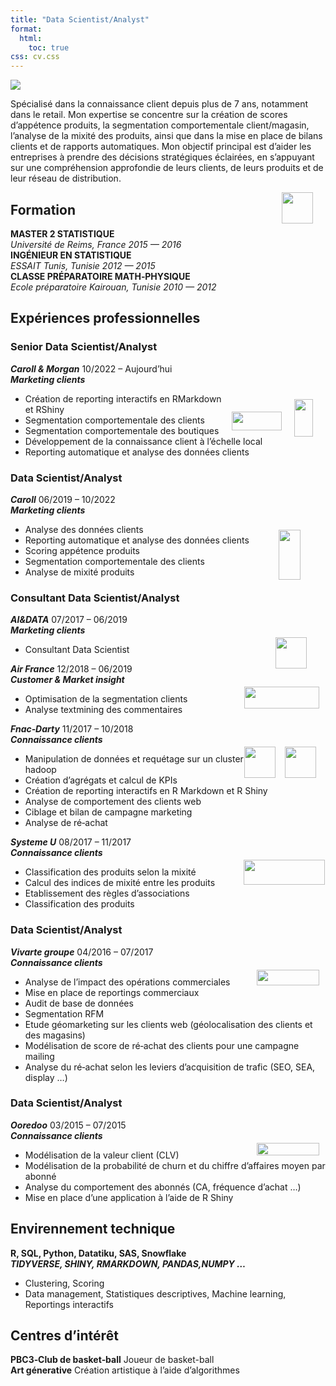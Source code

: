 ```yaml
---
title: "Data Scientist/Analyst"
format:
  html:
    toc: true
css: cv.css
---
```


<img src="img/Abde.jpg"  class="imgcv">
<br>

<p class="auto">
Spécialisé dans la connaissance client depuis plus de 7 ans, notamment dans le retail. Mon expertise se concentre sur la création de scores d'appétence produits, la segmentation comportementale client/magasin, l'analyse de la mixité des produits, ainsi que dans la mise en place de bilans clients et de rapports automatiques. Mon objectif principal est d'aider les entreprises à prendre des décisions stratégiques éclairées, en s'appuyant sur une compréhension approfondie de leurs clients, de leurs produits et de leur réseau de distribution. </p> ![](img/logo.png){width=50px height=50px style="float:right; margin-right:20px;"}

## Formation

**MASTER 2 STATISTIQUE** <br>*Université de Reims, France*  [*2015 --- 2016*]{.cvdate} <br>
**INGÉNIEUR EN STATISTIQUE** <br> *ESSAIT Tunis, Tunisie*  [*2012 --- 2015*]{.cvdate}<br>
**CLASSE PRÉPARATOIRE MATH‑PHYSIQUE**  <br> *Ecole préparatoire Kairouan, Tunisie*  [*2010 --- 2012*]{.cvdate} 

## Expériences professionnelles 

### Senior Data Scientist/Analyst

***Caroll & Morgan*** [10/2022 -- Aujourd'hui]{.cvdate} <br> ![](img/crl-dark.png){width=30px height=60px style="float:right; margin-right:20px; margin-top:40px"} ![](img/mgn-dark.png){width=80px height=30px style="float:right; margin-right:20px; margin-top:60px"} 
***Marketing clients***

* Création de reporting interactifs en RMarkdown et RShiny
* Segmentation comportementale des clients
* Segmentation comportementale des boutiques
* Développement de la connaissance client à l’échelle local
* Reporting automatique et analyse des données clients

### Data Scientist/Analyst

***Caroll*** [06/2019 -- 10/2022]{.cvdate} <br> ![](img/crl-dark.png){width=35px height=80px style="float:right; margin-right:40px; margin-top:40px"} 
***Marketing clients***

* Analyse des données clients
* Reporting automatique et analyse des données clients
* Scoring appétence produits
* Segmentation comportementale des clients
* Analyse de mixité produits

### Consultant Data Scientist/Analyst {style="page-break-before: always"}

***AI&DATA*** [07/2017 -- 06/2019]{.cvdate} <br> ![](img/aid.png){width=50px height=50px style="float:right; margin-right:30px; margin-top:20px"} 
***Marketing clients***

* Consultant Data Scientist

***Air France*** [12/2018 -- 06/2019]{.cvdate} <br> ![](img/airfrance-dark.png){width=120px height=35px style="float:right; margin-right:10px; margin-top:20px"} 
***Customer & Market insight***

* Optimisation de la segmentation clients
* Analyse textmining des commentaires

***Fnac‑Darty*** [11/2017 -- 10/2018]{.cvdate} <br> ![](img/fnac.png){width=50px height=50px style="float:right; margin-right:15px; margin-top:20px"} ![](img/Darty-dark.png){width=50px height=50px style="float:right; margin-right:15px; margin-top:20px"}
***Connaissance clients***

* Manipulation de données et requétage sur un cluster hadoop
* Création d’agrégats et calcul de KPIs
* Création de reporting interactifs en R Markdown et R Shiny
* Analyse de comportement des clients web
* Ciblage et bilan de campagne marketing
* Analyse de ré‑achat

***Systeme U*** [08/2017 -- 11/2017]{.cvdate} <br> ![](img/Systeme_U_2009_logo.png){width=130px height=40px style="float:right; margin-right:1px; margin-top:20px"} 
***Connaissance clients***

* Classification des produits selon la mixité
* Calcul des indices de mixité entre les produits
* Etablissement des règles d’associations
* Classification des produits

### Data Scientist/Analyst
***Vivarte groupe*** [04/2016 -- 07/2017]{.cvdate} <br> ![](img/vivarte-dark.png){width=100px height=25px style="float:right; margin-right:10px; margin-top:20px"} 
***Connaissance clients***

* Analyse de l’impact des opérations commerciales
* Mise en place de reportings commerciaux
* Audit de base de données
* Segmentation RFM
* Etude géomarketing sur les clients web (géolocalisation des clients et des magasins)
* Modélisation de score de ré‑achat des clients pour une campagne mailing
* Analyse du ré‑achat selon les leviers d’acquisition de trafic (SEO, SEA, display …)

### Data Scientist/Analyst {style="page-break-before: always"} 
***Ooredoo*** [03/2015 -- 07/2015]{.cvdate} <br> ![](img/Ooredoo.png){width=100px height=20px style="float:right; margin-right:10px; margin-top:20px"} 
***Connaissance clients***

* Modélisation de la valeur client (CLV)
* Modélisation de la probabilité de churn et du chiffre d’affaires moyen par abonné
* Analyse du comportement des abonnés (CA, fréquence d’achat …)
* Mise en place d’une application à l’aide de R Shiny

## Envirennement technique

**R, SQL, Python, Datatiku, SAS, Snowflake** <br>
***TIDYVERSE, SHINY, RMARKDOWN, PANDAS,NUMPY ...***

* Clustering, Scoring
* Data management, Statistiques descriptives, Machine learning, Reportings interactifs

## Centres d’intérêt
**PBC3‑Club de basket‑ball** 
Joueur de basket-ball <br>
**Art génerative**
Création artistique à l'aide d'algorithmes

